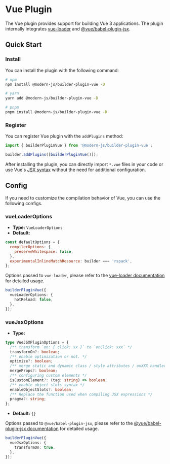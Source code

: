 # Vue Plugin

The Vue plugin provides support for building Vue 3 applications. The plugin internally integrates [vue-loader](https://vue-loader.vuejs.org/) and [@vue/babel-plugin-jsx](https://github.com/vuejs/babel-plugin-jsx).

## Quick Start

### Install

You can install the plugin with the following command:

```bash
# npm
npm install @modern-js/builder-plugin-vue -D

# yarn
yarn add @modern-js/builder-plugin-vue -D

# pnpm
pnpm install @modern-js/builder-plugin-vue -D
```

### Register

You can register Vue plugin with the `addPlugins` method:

```js
import { builderPluginVue } from '@modern-js/builder-plugin-vue';

builder.addPlugins([builderPluginVue()]);
```

After installing the plugin, you can directly import `*.vue` files in your code or use Vue's [JSX syntax](https://github.com/vuejs/babel-plugin-jsx) without the need for additional configuration.

## Config

If you need to customize the compilation behavior of Vue, you can use the following configs.

### vueLoaderOptions

- **Type:** `VueLoaderOptions`
- **Default:**

```js
const defaultOptions = {
  compilerOptions: {
    preserveWhitespace: false,
  },
  experimentalInlineMatchResource: builder === 'rspack',
};
```

Options passed to `vue-loader`, please refer to the [vue-loader documentation](https://vue-loader.vuejs.org/) for detailed usage.

```ts
builderPluginVue({
  vueLoaderOptions: {
    hotReload: false,
  },
});
```

### vueJsxOptions

- **Type:**

```ts
type VueJSXPluginOptions = {
  /** transform `on: { click: xx }` to `onClick: xxx` */
  transformOn?: boolean;
  /** enable optimization or not. */
  optimize?: boolean;
  /** merge static and dynamic class / style attributes / onXXX handlers */
  mergeProps?: boolean;
  /** configuring custom elements */
  isCustomElement?: (tag: string) => boolean;
  /** enable object slots syntax */
  enableObjectSlots?: boolean;
  /** Replace the function used when compiling JSX expressions */
  pragma?: string;
};
```

- **Default:** `{}`

Options passed to `@vue/babel-plugin-jsx`, please refer to the [@vue/babel-plugin-jsx documentation](https://github.com/vuejs/babel-plugin-jsx) for detailed usage.

```ts
builderPluginVue({
  vueJsxOptions: {
    transformOn: true,
  },
});
```
